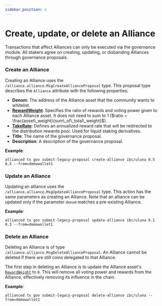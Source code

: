 ```yaml
---
sidebar_position: 2
---
```



# Create, update, or delete an Alliance

Transactions that affect Alliances can only be executed via the governance module. All stakers agree on creating, updating, or disbanding Alliances through governance proposals.

### Create an Alliance

Creating an Alliance uses the `/alliance.alliance.MsgCreateAllianceProposal` type. This proposal type describes the `Alliance` attribute with the following properties:

- **Denom**: The address of the Alliance asset that the community wants to whitelist.
- [**RewardWeight**](../tech/concepts/staking.mdx): Specifies the ratio of rewards and voting power given to each Alliance asset. It does not need to sum to 1 ($ratio = \frac{asset\_weight}{sum\_of\_total\_weight}$). 
- [**TakeRate**](../tech/concepts/rewards.mdx): Defines an annualized reward rate that will be redirected to the distribution rewards pool. Used for liquid staking derivatives.
- **Title**: The name of the governance proposal.
- **Description**: A description of the governance proposal.

**Example**:

```
allianced tx gov submit-legacy-proposal create-alliance ibc/uluna 0.5 0.5 --from=demowallet1
```

### Update an Alliance

Updating an alliance uses the `/alliance.alliance.MsgUpdateAllianceProposal` type. This action has the same parameters as creating an Alliance. Note that an alliance can be updated only if the parameter `denom` matches a pre-existing Alliance.

**Example**:

```
allianced tx gov submit-legacy-proposal update-alliance ibc/uluna 0.1 0.3 --from=demowallet1
```

### Delete an Alliance

Deleting an Alliance is of type `/alliance.alliance.MsgDeleteAllianceProposal`. An Alliance cannot be deleted if there are still coins delegated to that Alliance.


<Admonition type="caution" title="Before deleting an Alliance">

The first step in deleting an Alliance is to update the Alliance asset's [`RewardWeight`](../tech/concepts/staking.mdx) to `0`. This will remove all voting power and rewards from the Alliance, effectively removing its influence in the chain.

</Admonition>

**Example**:

```
allianced tx gov submit-legacy-proposal delete-alliance ibc/uluna --from=demowallet1
```